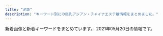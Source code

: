 ```yaml
---
title: "池袋"
description: "キーワード別にの巨乳アジアン・チャイナエステ嬢情報をまとめました。"
---
```


新着画像と新着キーワードをまとめています。
2021年05月20日の情報です。

<DmmAffiliateIns />
<KeywordTable
  shops={
    [
    {
        "name": "\u6e80\u8db3\u5802",
        "keywords": {
            "88": 2,
            "D": 7,
            "86": 7,
            "C": 10,
            "87": 8,
            "84": 1
        },
        "station": "JR\u6c60\u888b\u99c5\u6771\u53e3",
        "url": "http://es-manzokudou.com/",
        "img_links": [
            "http://es-manzokudou.com/images/index_27.jpg",
            "http://es-manzokudou.com/images/index_05.jpg",
            "http://es-manzokudou.com/uploads/d0fdd8f6b16eaf7d5013c7d285fed2e3.jpg",
            "http://es-manzokudou.com/images/index_31.jpg",
            "http://es-manzokudou.com/images/index_13.jpg",
            "http://es-manzokudou.com/images/info_05.png",
            "http://es-manzokudou.com/uploads/848e0db3804d1d3c823537204d67f5aa.jpg",
            "http://es-manzokudou.com/images/interior_09.jpg",
            "http://es-manzokudou.com/images/index_14.jpg",
            "http://es-manzokudou.com/uploads/6d01aeb80d9d599f91829439c8d1cce9.jpg",
            "http://es-manzokudou.com/images/index_09.jpg",
            "http://es-manzokudou.com/uploads/4638ddb6f986a671b148647ba616100a.jpg",
            "http://es-manzokudou.com/uploads/275d5f397baa63db8424c86d5d6237cf.jpg",
            "http://es-manzokudou.com/uploads/0d826c16062de1388c242e2f77eb7cd6.jpg",
            "http://es-manzokudou.com/uploads/c92c85411d427aeda4e82379f413bfc5.jpg",
            "http://es-manzokudou.com/uploads/1e5aff376576a255098bc7597386a028.jpg",
            "http://es-manzokudou.com/images/index_06.jpg",
            "http://es-manzokudou.com/uploads/d89fe15ae91cbe6757df76651ba2bafb.jpg",
            "http://www.cmfm2.jp/images/over_thumb_l.png",
            "http://es-manzokudou.com/images/girls_11.jpg",
            "http://es-manzokudou.com/uploads/4a9bc6863322924a09070162269c7415.jpg",
            "http://es-manzokudou.com/images/index_21.jpg",
            "http://es-manzokudou.com/images/index_24.jpg",
            "http://es-manzokudou.com/images/index_02.jpg",
            "http://es-manzokudou.com/uploads/40fc21d31595f51aaf89793b1f68617b.jpg",
            "http://es-manzokudou.com/uploads/209ba11412c2c128b5dfbdb8cfef6faa.jpg",
            "http://es-manzokudou.com/uploads/6eeb47bf176bb33d310cc4b85e6877cd.jpg",
            "http://es-manzokudou.com/images/link_09.jpg",
            "http://es-manzokudou.com/uploads/c7f77c3ead6ef13dab668a39ed78609c.jpg",
            "http://es-manzokudou.com/images/index_04.jpg",
            "http://es-manzokudou.com/images/info_02.png",
            "http://es-manzokudou.com/uploads/d71f74498ca17396d022ba9a4df966f3.jpg",
            "http://es-manzokudou.com/images/index_28.jpg",
            "http://es-manzokudou.com/uploads/801bf12e5eb5d7775a0d06c4314059a8.jpg",
            "http://es-manzokudou.com/images/index_19.jpg",
            "http://es-manzokudou.com/uploads/59a8a61377564fb64b48427e84e4243f.jpg",
            "http://es-manzokudou.com/uploads/b7f36d45469210b381ecb79a0e05a347.jpg",
            "http://es-manzokudou.com/uploads/0b1795e88117182a477ab05f88143541.jpg",
            "http://es-manzokudou.com/uploads/da9811a4171f2ec42d7c9a8567e79d8c.jpg",
            "http://es-manzokudou.com/uploads/9f77b9b12f9cf11fcb013974ba368064.jpg",
            "http://es-manzokudou.com/uploads/62c2e989f1be95fc8e01be85b464d514.jpg",
            "http://es-manzokudou.com/images/index_23.jpg",
            "http://es-manzokudou.com/uploads/8ec0af3b4889c07ab76ccbed51b2b813.jpg",
            "http://es-manzokudou.com/images/index_16.jpg",
            "http://es-manzokudou.com/uploads/7b043aa15c9a9920550a2b92ec6be546.jpg",
            "http://es-manzokudou.com/images/index_30.jpg",
            "http://es-manzokudou.com/images/info_07.png",
            "http://es-manzokudou.com/uploads/8a1fb58d0b110680c2356994ca8efb25.jpg",
            "http://es-manzokudou.com/images/index_07.jpg",
            "http://es-manzokudou.com/uploads/f66d763bd48ac5f51969e4311ac7af5c.jpg",
            "http://es-manzokudou.com/uploads/36735dc9d436a790f344c57635a3a44f.jpg",
            "http://es-manzokudou.com/uploads/200f500725d3f15233d981ad9b5e6b9a.jpg",
            "http://es-manzokudou.com/images/index_29.jpg",
            "http://es-manzokudou.com/uploads/88aa8f906b0332cb40ad4429c8e7b758.jpg",
            "http://es-manzokudou.com/images/interior_10.jpg",
            "http://es-manzokudou.com/images/info_09.png",
            "http://es-manzokudou.com/uploads/356177edff3d3b7efc4a77022debc8aa.jpg",
            "http://es-manzokudou.com/images/girls_09.jpg",
            "http://es-manzokudou.com/images/index_01.jpg",
            "http://es-manzokudou.com/images/index_15.jpg",
            "http://es-manzokudou.com/images/index_11.jpg",
            "http://es-manzokudou.com/uploads/efbc511fca65f9baeae51ee52426cc0e.jpg",
            "http://es-manzokudou.com/images/index_08.jpg",
            "http://es-manzokudou.com/uploads/e0558d7d118d3983ed620237423a6a17.jpg",
            "http://es-manzokudou.com/images/index_22.jpg",
            "http://es-manzokudou.com/images/service_09.jpg",
            "http://es-manzokudou.com/images/info_04.png",
            "http://es-manzokudou.com/uploads/e29aa67ee54566513e4e34114bfdc7b9.jpg",
            "http://es-manzokudou.com/images/index_03.jpg",
            "http://es-manzokudou.com/uploads/33e3f16ac4ad0cce4991bcbf73f4ed57.jpg",
            "http://es-manzokudou.com/uploads/dedff2c11ab7aaa841a9cf2747a8406c.jpg",
            "http://es-manzokudou.com/uploads/0796672f7c59948334658998a3c55cdb.jpg",
            "http://es-manzokudou.com/uploads/13ab049cc45dea80b43d33b6b7108f00.jpg",
            "http://es-manzokudou.com/uploads/de54f16df04e0df8ae07ab990b8c9fd2.jpg",
            "http://es-manzokudou.com/uploads/b3126b220ec550d17cf3d4ceaa0d5f91.jpg",
            "http://es-manzokudou.com/images/info_01.png",
            "http://es-manzokudou.com/uploads/7284e4ffc051cbb8c074a8c30390ce68.jpg",
            "http://es-manzokudou.com/uploads/ce9c20b274548d8d7fc88ffba3feb6b8.jpg",
            "http://es-manzokudou.com/images/index_17.jpg",
            "http://es-manzokudou.com/images/service_10.jpg"
        ]
    },
    {
        "keywords": {},
        "station": "JR\u6c60\u888b\u99c5\u6771\u53e3",
        "url": "http://primore.jpest.net/",
        "name": "Primore \uff5e\u30d7\u30ea\u30e2\u30a2\uff5e",
        "img_links": [
            "http://primore.jpest.net/uploads//sites/9/2021/04/3.jpg",
            "http://primore.jpest.net/uploads//sites/9/2020/06/s4.jpg",
            "http://primore.jpest.net/uploads//sites/9/2020/06/aroma2.jpg",
            "http://primore.jpest.net/uploads//sites/9/2020/06/01.jpg",
            "http://primore.jpest.net/uploads//sites/9/2020/06/s3.jpg",
            "http://primore.jpest.net/uploads//sites/9/2020/06/top1-3.png",
            "http://primore.jpest.net/uploads//sites/9/2020/06/r5.jpg",
            "http://primore.jpest.net/uploads//sites/9/2020/06/r4.jpg",
            "http://primore.jpest.net/uploads//sites/9/2020/06/r3.jpg",
            "http://primore.jpest.net/uploads//sites/9/2020/06/aroma1.jpg",
            "http://primore.jpest.net/uploads//sites/9/2020/06/top-2.png",
            "http://primore.jpest.net/uploads//sites/9/2020/06/4.jpg",
            "http://primore.jpest.net/uploads//sites/9/2020/06/r1.jpg",
            "http://primore.jpest.net/uploads//sites/9/2021/04/2.jpg",
            "http://primore.jpest.net/uploads//sites/9/2020/06/s1.jpg",
            "http://primore.jpest.net/uploads//sites/9/2021/04/1.jpg",
            "http://primore.jpest.net/uploads//sites/9/2020/06/s2.jpg",
            "http://primore.jpest.net/uploads//sites/9/2020/06/r2.jpg",
            "http://primore.jpest.net/uploads//sites/9/2020/06/02.jpg"
        ]
    },
    {
        "img_links": [
            "http://www.coco-8.jp/_src/36745880/pic2.jpg",
            "http://www.coco-8.jp/_src/36746351/lineline.png",
            "http://www.coco-8.jp/_src/36743040/s5.jpg",
            "http://www.coco-8.jp/_src/49977773/wechatimg437_20201113100952153.jpg",
            "http://www.coco-8.jp/_src/36746682/g.jpg",
            "http://www.coco-8.jp/_src/54960396/wechatimg955.jpg",
            "http://www.coco-8.jp/_src/36746692/g3.jpg",
            "http://www.coco-8.jp/_src/36813492/cam2.jpg",
            "http://www.coco-8.jp/_src/36746331/lineline.png",
            "http://www.coco-8.jp/_src/36742655/down.png",
            "http://www.coco-8.jp/_src/36742644/sayuri.jpg",
            "http://www.coco-8.jp/_src/36746395/lineline.png",
            "http://www.coco-8.jp/_src/49632727/wechatimg336_20201102105038881.jpg",
            "http://www.coco-8.jp/_src/49977785/wechatimg336_20201102105038881.jpg",
            "http://www.coco-8.jp/_src/36746641/risa.jpg",
            "http://www.coco-8.jp/_src/36742458/1.jpg",
            "http://www.coco-8.jp/_src/36745876/pic1.jpg",
            "http://www.coco-8.jp/_src/36741640/1.jpg",
            "http://www.coco-8.jp/_src/36742640/b.png",
            "http://www.coco-8.jp/_src/36746346/maya.jpg",
            "http://www.coco-8.jp/_src/36820891/cam3.png",
            "http://www.coco-8.jp/_src/36741639/2.jpg",
            "http://www.coco-8.jp/_src/36742642/b.png",
            "http://www.coco-8.jp/_src/36741672/4.jpg",
            "http://www.coco-8.jp/_src/37791754/smartselect_20191212-140919_wechat.jpg",
            "http://www.coco-8.jp/_src/36741638/4.jpg",
            "http://www.coco-8.jp/_src/49977665/wechatimg437_20201113100952153.jpg",
            "http://www.coco-8.jp/_src/36742714/s2.jpg",
            "http://www.coco-8.jp/_src/36741678/down.png",
            "http://www.coco-8.jp/_src/36746732/road2.png",
            "http://www.coco-8.jp/_src/54960394/lineline.png",
            "http://www.coco-8.jp/_src/54960397/wechatimg955.jpg",
            "http://www.coco-8.jp/_src/37791789/lineline.png",
            "http://www.coco-8.jp/_src/36746633/lineline.png",
            "http://www.coco-8.jp/_src/36746688/g2.jpg",
            "http://www.coco-8.jp/_src/36742460/3.jpg",
            "http://www.coco-8.jp/_src/36742461/4.jpg",
            "http://www.coco-8.jp/_src/36742462/5.jpg",
            "http://www.coco-8.jp/_src/36746345/maya.jpg",
            "http://www.coco-8.jp/_src/36741670/1.jpg",
            "http://www.coco-8.jp/_src/36746702/g6.jpg",
            "http://www.coco-8.jp/_src/36742636/b.png",
            "http://www.coco-8.jp/_src/36742638/b.png",
            "http://www.coco-8.jp/_src/36746379/aki.jpg",
            "http://www.coco-8.jp/_src/36741636/5.jpg",
            "http://www.coco-8.jp/_src/36741674/5.jpg",
            "http://www.coco-8.jp/_src/36746642/risa.jpg",
            "http://www.coco-8.jp/_src/36742630/b.png",
            "http://www.coco-8.jp/_src/36741671/2.jpg",
            "http://www.coco-8.jp/_src/36813493/cam2.jpg",
            "http://www.coco-8.jp/_src/36741673/3.jpg",
            "http://www.coco-8.jp/_src/36746320/sayuri.jpg",
            "http://www.coco-8.jp/_src/36741637/3.jpg",
            "http://www.coco-8.jp/_src/36742658/s1.jpg",
            "http://www.coco-8.jp/_src/37791773/wechatimg437_20201113100952153.jpg",
            "http://www.coco-8.jp/_src/36746714/b.png",
            "http://www.coco-8.jp/_src/54960364/wechatimg955.jpg",
            "http://www.coco-8.jp/_src/36746639/lineline.png",
            "http://www.coco-8.jp/_src/36742459/2.jpg",
            "http://www.coco-8.jp/_src/36742780/s3.jpg",
            "http://www.coco-8.jp/_src/55662797/img20210426142633666355.png",
            "http://www.coco-8.jp/_src/36746380/aki.jpg",
            "http://www.coco-8.jp/_src/36712010/sayuri.jpg",
            "http://www.coco-8.jp/_src/36746635/iwa1.jpg",
            "http://www.coco-8.jp/_src/37791774/wechatimg437_20201113100952153.jpg",
            "http://www.coco-8.jp/_src/49632559/wechatimg336_20201102105038881.jpg",
            "http://www.coco-8.jp/_src/36746397/mei1.jpg",
            "http://www.coco-8.jp/_src/36746636/iwa1.jpg",
            "http://www.coco-8.jp/_src/36746644/lineline.png",
            "http://www.coco-8.jp/_src/36746704/g5.png",
            "http://www.coco-8.jp/_src/36742791/s4.jpg",
            "http://www.coco-8.jp/_src/36746398/mei1.jpg",
            "http://www.coco-8.jp/_src/49977789/lineline.png",
            "http://www.coco-8.jp/_src/54960393/wechatimg955.jpg",
            "http://www.coco-8.jp/_src/49977786/wechatimg336_20201102105038881.jpg",
            "http://www.coco-8.jp/_src/36820892/cam3.png"
        ],
        "station": "JR\u6c60\u888b\u99c5\u897f\u53e3",
        "keywords": {
            "90": 1,
            "86": 2,
            "88": 1
        },
        "name": "CoCo8 \u30b3\u30b3\u30a8\u30a4\u30c8",
        "url": "http://www.coco-8.jp/"
    },
    {
        "name": "\u53f0\u6e7e\u5e78\u904b\u30ea\u30e9\u30af\u30bc\u30fc\u30b7\u30e7\u30f3",
        "keywords": {},
        "img_links": [
            "http://esthe-treat.com/staff/miki/01.jpg",
            "http://esthe-treat.com/staff/natumi/01.jpg",
            "http://esthe-treat.com/staff/rena/01.jpg",
            "http://esthe-treat.com/img/tit.jpg",
            "http://esthe-treat.com/img/t-a.jpg",
            "http://esthe-treat.com/staff/yuyu/01.jpg",
            "http://esthe-treat.com/img/t-o.jpg",
            "http://esthe-treat.com/img/sys2.png",
            "http://esthe-treat.com/img/t-t.jpg",
            "http://esthe-treat.com/img/t-r.jpg",
            "http://esthe-treat.com/img/t-s.jpg",
            "http://esthe-treat.com/img/pic.jpg",
            "http://esthe-treat.com/img/sys1.png",
            "http://esthe-treat.com/img/tel.jpg",
            "http://esthe-treat.com/img/pc.jpg",
            "http://esthe-treat.com/img/cam.jpg",
            "http://esthe-treat.com/img/info.jpg",
            "http://esthe-treat.com/staff/ami/01.jpg",
            "http://esthe-treat.com/img/sysetc.png",
            "http://esthe-treat.com/img/adrs.jpg",
            "http://esthe-treat.com/img/add.jpg",
            "http://esthe-treat.com/img/botton.jpg"
        ],
        "station": "JR\u6c60\u888b\u99c5\u897f\u53e3",
        "url": "http://esthe-treat.com/"
    },
    {
        "img_links": [],
        "name": "\u6e80\u6708\u5802",
        "station": "JR\u6c60\u888b\u99c5\u897f\u53e3",
        "keywords": {},
        "url": "http://mangetsudou.tyo.cm/"
    },
    {
        "station": "JR\u6c60\u888b\u99c5\u897f\u53e3",
        "url": "http://c-sun2.com/",
        "keywords": {
            "82": 10,
            "83": 10,
            "81": 4,
            "85": 4,
            "84": 8
        },
        "img_links": [
            "http://c-sun2.com/image/cast/cast_580_1_l.jpg",
            "http://c-sun2.com/image/cast/cast_485_1_l.jpg",
            "http://c-sun2.com/image/cast/cast_466_2_l.jpg",
            "http://c-sun2.com/img/topbar_news.png",
            "http://c-sun2.com/image/cast/cast_393_2_l.jpg",
            "http://c-sun2.com/image/cast/cast_534_2_l.jpg",
            "http://c-sun2.com/image/cast/cast_357_1_l.jpg",
            "http://c-sun2.com/image/cast/cast_362_2_l.jpg",
            "http://c-sun2.com/image/cast/cast_362_1_l.jpg",
            "http://c-sun2.com/image/cast/cast_326_2_l.jpg",
            "http://c-sun2.com/image/cast/cast_485_2_l.jpg",
            "http://c-sun2.com/image/cast/cast_524_2_l.jpg",
            "http://c-sun2.com/image/cast/cast_533_1_l.jpg",
            "http://c-sun2.com/img/bar_grallery.png",
            "http://c-sun2.com/img/bar_profile.png",
            "http://c-sun2.com/image/cast/cast_393_1_l.jpg",
            "http://c-sun2.com/image/cast/cast_390_1_l.jpg",
            "http://c-sun2.com/image/cast/cast_453_1_l.jpg",
            "http://c-sun2.com/img/event/camp3.jpg",
            "http://c-sun2.com/image/cast/cast_466_1_l.jpg",
            "http://c-sun2.com/image/cast/cast_496_2_l.jpg",
            "http://c-sun2.com/image/cast/cast_357_2_l.jpg",
            "http://c-sun2.com/image/cast/cast_484_1_l.jpg",
            "http://c-sun2.com/img/topbar_osusume.png",
            "http://c-sun2.com/image/shame/192_1_l.jpg",
            "http://c-sun2.com/img/icon/new.png",
            "http://c-sun2.com/image/cast/cast_471_1_l.jpg",
            "http://c-sun2.com/image/cast/cast_484_2_l.jpg",
            "http://c-sun2.com/image/cast/cast_453_2_l.jpg",
            "http://c-sun2.com/image/cast/cast_471_2_l.jpg",
            "http://c-sun2.com/image/cast/cast_473_2_l.jpg",
            "http://c-sun2.com/img/bar_therapist.png",
            "http://c-sun2.com/image/cast/cast_360_1_l.jpg",
            "http://c-sun2.com/image/cast/cast_533_2_l.jpg",
            "http://c-sun2.com/image/cast/cast_496_1_l.jpg",
            "http://c-sun2.com/image/cast/cast_492_1_l.jpg",
            "http://c-sun2.com/image/cast/cast_492_2_l.jpg",
            "http://c-sun2.com/image/cast/cast_473_1_l.jpg",
            "http://c-sun2.com/image/cast/cast_534_1_l.jpg",
            "http://c-sun2.com/image/cast/cast_524_1_l.jpg",
            "http://c-sun2.com/image/cast/cast_390_2_l.jpg",
            "http://c-sun2.com/img/header.jpg",
            "http://c-sun2.com/image/cast/cast_360_2_l.jpg",
            "http://c-sun2.com/img/topbar_camp.png",
            "http://c-sun2.com/image/cast/cast_326_1_l.jpg"
        ],
        "name": "\u30b9\u30a4\u30fc\u30c8\u30de\u30c3\u30c8"
    },
    {
        "name": "\u6708\u306e\u604b",
        "keywords": {
            "\u30bb\u30af\u30b7\u30fc": 1
        },
        "img_links": [
            "http://tsukinokoi.com/img/staff/155818741107218300.jpg",
            "http://tsukinokoi.com/images/bar_staff.png",
            "http://tsukinokoi.com/img/staff/144652745411466600.jpg",
            "http://tsukinokoi.com/img/staff/148586605222864500.jpg",
            "http://tsukinokoi.com/images/bar_gallery.png",
            "http://tsukinokoi.com/img/staff/155611310658540500.jpg",
            "http://tsukinokoi.com/img/staff/151584629124140300.jpg",
            "http://tsukinokoi.com/img/staff/152008703796356600.jpg",
            "http://tsukinokoi.com/img/staff/155204782386136400.jpg",
            "http://tsukinokoi.com/images/news1.png",
            "http://tsukinokoi.com/images/QRcode.png",
            "http://tsukinokoi.com/img/staff/148256052554824000.jpg",
            "http://tsukinokoi.com/img/staff/148073918839938900.jpg",
            "http://tsukinokoi.com/img/staff/154673852166026500.jpg",
            "http://tsukinokoi.com/images/pickupGirl2014.png",
            "http://tsukinokoi.com/images/news3.png",
            "http://tsukinokoi.com/img/staff/153079932824200700.jpg",
            "http://tsukinokoi.com/images/bar_top.png",
            "http://tsukinokoi.com/images/event/2020/m05.png",
            "http://tsukinokoi.com/img/staff/142919725579809100.png",
            "http://tsukinokoi.com/img/staff/160622584020640000.jpg",
            "http://tsukinokoi.com/img/staff/148586605226742500.jpg"
        ],
        "url": "http://tsukinokoi.com/",
        "station": "JR\u6c60\u888b\u99c5\u897f\u53e3"
    },
    {
        "img_links": [
            "http://salon-arm.com/i/files/homeimg.jpg",
            "http://salon-arm.com/staff/ringo/01.jpg",
            "http://salon-arm.com/staff/rika/01mb.jpg",
            "http://salon-arm.com/img/ttl_mobile.png",
            "http://salon-arm.com/pic/top.png",
            "http://salon-arm.com/staff/mai/01mb.jpg",
            "http://salon-arm.com/staff/yuuka/01.jpg",
            "http://salon-arm.com/pic/head.png",
            "http://salon-arm.com/staff/reina/01.jpg",
            "http://salon-arm.com/staff/mai/01.jpg",
            "http://salon-arm.com/staff/yuuka/01mb.jpg",
            "http://salon-arm.com/img/ttl_concept.png",
            "http://salon-arm.com/staff/ichigo/01.jpg",
            "http://salon-arm.com/staff/midori/01mb.jpg",
            "http://salon-arm.com/staff/saya/01mb.jpg",
            "http://salon-arm.com/staff/kaori/01mb.jpg",
            "http://salon-arm.com/staff/ringo/01mb.jpg",
            "http://salon-arm.com/staff/ichigo/01mb.jpg",
            "http://salon-arm.com/staff/emi/01mb.jpg",
            "http://salon-arm.com/staff/ai/01mb.jpg",
            "http://salon-arm.com/staff/nana/01.jpg",
            "http://salon-arm.com/staff/midori/01.jpg",
            "http://salon-arm.com/staff/nana/01mb.jpg",
            "http://salon-arm.com/staff/saya/01.jpg",
            "http://salon-arm.com/img/ttl_tnew.png",
            "http://salon-arm.com/staff/ai/01.jpg",
            "http://salon-arm.com/img/ttl_staff.png",
            "http://salon-arm.com/staff/emi/01.jpg",
            "http://salon-arm.com/staff/kaori/01.jpg",
            "http://salon-arm.com/img/att.jpg",
            "http://salon-arm.com/staff/rika/01.jpg",
            "http://salon-arm.com/img/ttl_line.png",
            "http://salon-arm.com/staff/reina/01mb.jpg"
        ],
        "name": "\u30a2\u30ed\u30de\u30ed\u30de\u30f3\u30b9",
        "url": "http://salon-arm.com/",
        "station": "JR\u6c60\u888b\u99c5\u897f\u53e3",
        "keywords": {
            "C": 21
        }
    },
    {
        "img_links": [
            "http://hanamizuki.jpn.cm/images/s_staff.png",
            "http://hanamizuki.jpn.cm/photos/sites/43/2019/12/2019122511054726.jpg",
            "http://hanamizuki.jpn.cm/images/room4.jpg",
            "http://hanamizuki.jpn.cm/images/nbj2.jpg",
            "http://hanamizuki.jpn.cm/images/room2.jpg",
            "http://hanamizuki.jpn.cm/images/room3.jpg",
            "http://hanamizuki.jpn.cm/images/top.png",
            "http://hanamizuki.jpn.cm/images/s_news.png",
            "http://hanamizuki.jpn.cm/images/s_link.png",
            "http://hanamizuki.jpn.cm/photos/sites/43/2017/11/2017110204162215.jpg",
            "http://hanamizuki.jpn.cm/images/room1.jpg",
            "http://hanamizuki.jpn.cm/photos/sites/43/2019/12/2019122511054178.jpg",
            "http://hanamizuki.jpn.cm/images/mobile.png",
            "http://hanamizuki.jpn.cm/photos/sites/43/2017/11/2017110204161468.jpg",
            "http://hanamizuki.jpn.cm/photos/sites/43/2021/02/2021020211590282.jpg"
        ],
        "name": "\u6c34\u6728\u82b1",
        "keywords": {
            "88": 1,
            "H": 2,
            "95": 1,
            "E": 1,
            "90": 1
        },
        "url": "http://hanamizuki.jpn.cm/",
        "station": "JR\u6c60\u888b\u99c5\u6771\u53e3"
    },
    {
        "station": "JR\u6c60\u888b\u99c5\u897f\u53e3(\u5317)",
        "name": "\u30b7\u30e3\u30fc\u30ed\u30c3\u30c8\u59eb",
        "keywords": {
            "89": 3,
            "E": 1,
            "88": 1,
            "87": 1,
            "82": 2,
            "D": 4,
            "C": 20,
            "85": 11,
            "86": 3
        },
        "img_links": [
            "http://www.i-rlx.info/images/index_21.jpg",
            "http://www.i-rlx.info/images/upload/dc8f1b616e622b2a.jpg",
            "http://www.i-rlx.info/images/index_37.jpg",
            "http://www.i-rlx.info/girl/08.jpg",
            "http://www.i-rlx.info/images/upload/549fe7e03db1e8fc.jpg",
            "http://www.i-rlx.info/girl/018.jpg",
            "http://www.i-rlx.info/images/upload/5f15caf7f272770f.jpg",
            "http://www.i-rlx.info/i/girl/01.jpg",
            "http://www.i-rlx.info/images/upload/95e8548329763630.jpg",
            "http://www.i-rlx.info/images/rec.jpg",
            "http://www.i-rlx.info/images/upload/eeb5d9caa554018e.jpg",
            "http://www.i-rlx.info/images/upload/ac8e7ec3ac179feb.jpg",
            "http://www.i-rlx.info/images/upload/thumb/4d0e657eefdddf42.jpg",
            "http://www.i-rlx.info/images/upload/7d800b2f3fde617b.jpg",
            "http://www.i-rlx.info/images/index_39.jpg",
            "http://www.i-rlx.info/images/index_09.jpg",
            "http://www.i-rlx.info/images/index_14.jpg",
            "http://www.i-rlx.info/images/upload/a31aa89cc9329b66.jpg",
            "http://www.i-rlx.info/girl/05.jpg",
            "http://www.i-rlx.info/i/girl/05.jpg",
            "http://www.i-rlx.info/images/upload/bb8a47bc98c64e87.jpg",
            "http://www.i-rlx.info/girl/06.jpg",
            "http://www.i-rlx.info/images/index_26.jpg",
            "http://www.i-rlx.info/images/upload/19b76df66faf0b12.jpg",
            "http://www.i-rlx.info/images/upload/thumb/7d800b2f3fde617b.jpg",
            "http://www.i-rlx.info/images/index_04.jpg",
            "http://www.i-rlx.info/images/index_07.jpg",
            "http://www.i-rlx.info/images/index_31.jpg",
            "http://www.i-rlx.info/images/upload/thumb/a31aa89cc9329b66.jpg",
            "http://www.i-rlx.info/images/index_06.jpg",
            "http://www.i-rlx.info/images/upload/888936484d714117.jpg",
            "http://www.i-rlx.info/images/upload/c9993cc2167b7dc9.jpg",
            "http://www.i-rlx.info/images/upload/4d0e657eefdddf42.jpg",
            "http://www.i-rlx.info/images/index_33.jpg",
            "http://www.i-rlx.info/images/index_02.jpg",
            "http://www.i-rlx.info/i/girl/03.jpg",
            "http://www.i-rlx.info/images/index_29.jpg",
            "http://www.i-rlx.info/images/upload/thumb/9e42414005a99f48.jpg",
            "http://www.i-rlx.info/images/index_12.jpg",
            "http://www.i-rlx.info/images/upload/thumb/95e8548329763630.jpg",
            "http://www.i-rlx.info/i/room/r02.jpg",
            "http://www.i-rlx.info/images/index_18.jpg",
            "http://www.i-rlx.info/i/room/r04.jpg",
            "http://www.i-rlx.info/images/upload/thumb/22c78aefa047b678.jpg",
            "http://www.i-rlx.info/images/index_19.jpg",
            "http://www.i-rlx.info/images/index_23.jpg",
            "http://www.i-rlx.info/images/upload/thumb/dc8f1b616e622b2a.jpg",
            "http://www.i-rlx.info/images/index_01.jpg",
            "http://www.i-rlx.info/images/index_08.jpg",
            "http://www.i-rlx.info/girl/04.jpg",
            "http://www.i-rlx.info/images/index_03.jpg",
            "http://www.i-rlx.info/images/index_15.jpg",
            "http://www.i-rlx.info/images/upload/thumb/ac8e7ec3ac179feb.jpg",
            "http://www.i-rlx.info/images/upload/9e42414005a99f48.jpg",
            "http://www.i-rlx.info/images/03.jpg",
            "http://www.i-rlx.info/images/index_30.jpg",
            "http://www.i-rlx.info/images/upload/3a57edcf235cfd8e.jpg",
            "http://www.i-rlx.info/images/upload/thumb/d9467bde93e01a59.jpg",
            "http://www.i-rlx.info/i/girl/02.jpg",
            "http://www.i-rlx.info/images/index_17.jpg",
            "http://www.i-rlx.info/images/index_20.jpg",
            "http://www.i-rlx.info/images/upload/thumb/b0bbe23232bed8aa.jpg",
            "http://www.i-rlx.info/girl/017.jpg",
            "http://www.i-rlx.info/images/upload/bc0752fe4e53b8c6.jpg",
            "http://www.i-rlx.info/images/upload/thumb/549fe7e03db1e8fc.jpg",
            "http://www.i-rlx.info/images/upload/thumb/19b76df66faf0b12.jpg",
            "http://www.i-rlx.info/images/staff_16.jpg",
            "http://www.i-rlx.info/images/upload/d9467bde93e01a59.jpg",
            "http://www.i-rlx.info/images/upload/bb2bfea87a6127cc.jpg",
            "http://www.i-rlx.info/girl/01.jpg",
            "http://www.i-rlx.info/images/upload/thumb/888936484d714117.jpg",
            "http://www.i-rlx.info/images/upload/thumb/3a57edcf235cfd8e.jpg",
            "http://www.i-rlx.info/girl/02.jpg",
            "http://www.i-rlx.info/images/index_24.jpg",
            "http://www.i-rlx.info/images/sub_18.jpg",
            "http://www.i-rlx.info/i/room/r03.jpg",
            "http://www.i-rlx.info/images/upload/c3c01fea3cdcaa08.jpg",
            "http://www.i-rlx.info/images/index_36.jpg",
            "http://www.i-rlx.info/i/room/r01.jpg",
            "http://www.i-rlx.info/images/upload/thumb/c3c01fea3cdcaa08.jpg",
            "http://www.i-rlx.info/images/upload/thumb/bc0752fe4e53b8c6.jpg",
            "http://www.i-rlx.info/images/index_28.jpg",
            "http://www.i-rlx.info/images/upload/thumb/bb2bfea87a6127cc.jpg",
            "http://www.i-rlx.info/images/upload/thumb/bb8a47bc98c64e87.jpg",
            "http://www.i-rlx.info/images/info_16.jpg",
            "http://www.i-rlx.info/images/upload/thumb/c9993cc2167b7dc9.jpg",
            "http://www.i-rlx.info/images/index_22.jpg",
            "http://www.i-rlx.info/images/index_35_01.jpg",
            "http://www.i-rlx.info/images/rec_16.jpg",
            "http://www.i-rlx.info/images/sub_21.jpg",
            "http://www.i-rlx.info/images/index_27.jpg",
            "http://www.i-rlx.info/images/index_34.jpg",
            "http://www.i-rlx.info/images/upload/thumb/eeb5d9caa554018e.jpg",
            "http://www.i-rlx.info/girl/07.jpg",
            "http://www.i-rlx.info/images/upload/thumb/5f15caf7f272770f.jpg",
            "http://www.i-rlx.info/i/girl/04.jpg",
            "http://www.i-rlx.info/images/upload/b0bbe23232bed8aa.jpg",
            "http://www.i-rlx.info/images/upload/22c78aefa047b678.jpg",
            "http://www.i-rlx.info/images/index_10.jpg",
            "http://www.i-rlx.info/images/index_11.jpg",
            "http://www.i-rlx.info/images/info.jpg",
            "http://www.i-rlx.info/images/index_13.jpg"
        ],
        "url": "http://www.i-rlx.info/"
    },
    {
        "img_links": [
            "https://www.relax-es.net/w160-p400/img/uploadfile/imgpc01601602443.jpg",
            "https://www.relax-es.net/img/num1.png",
            "https://www.relax-es.net/w160-p400/img/uploadfile/imgpc01601602326.jpg",
            "https://www.relax-es.net/w160-p400/img/uploadfile/imgpc01601942105.jpg",
            "https://www.relax-es.net/img/uploadfile/imgpc01601601975.jpg",
            "https://www.relax-es.net/w200-p300/img/uploadfile/imgpc01601942142.jpg",
            "https://www.relax-es.net/w160-p400/img/uploadfile/imgpc01601602676.jpg",
            "https://www.relax-es.net/w160-p400/img/uploadfile/imgpc01601942142.jpg",
            "https://www.relax-es.net/img/uploadfile/img_1601600792.jpg",
            "https://www.relax-es.net/img/syscard.png",
            "https://www.relax-es.net/img/companioncoment.png",
            "https://www.relax-es.net/img/bana05.jpg",
            "https://www.relax-es.net/img/uploadfile/imgpc01601602403.jpg",
            "https://www.relax-es.net/w160-p400/img/uploadfile/imgpc01608535915.jpg",
            "https://www.relax-es.net/img/num4.png",
            "https://www.relax-es.net/w160-p400/img/uploadfile/imgpc01601602188.jpg",
            "https://www.relax-es.net/w160-p400/img/uploadfile/imgpc01601942123.jpg",
            "https://www.relax-es.net/w230-p230/img/uploadfile/img_1601600792.jpg",
            "https://www.relax-es.net/w200-p300/img/uploadfile/imgpc01601603008.jpg",
            "https://www.relax-es.net/w160-p400/img/uploadfile/imgpc01601602269.jpg",
            "https://www.relax-es.net/img/uploadfile/img_1601600707.jpg",
            "https://www.relax-es.net/w90-p90/img/uploadfile/imgpc01601602970.jpg",
            "https://www.relax-es.net/img/bana01.jpg",
            "https://www.relax-es.net/img/uploadfile/imgpc01608535915.jpg",
            "https://www.relax-es.net/w160-p400/img/uploadfile/imgpc01608535783.jpg",
            "https://www.relax-es.net/img/uploadfile/imgpc01601602269.jpg",
            "https://www.relax-es.net/img/bana04.jpg",
            "https://www.relax-es.net/img/uploadfile/imgpc01601602443.jpg",
            "https://www.relax-es.net/w200-p300/img/uploadfile/imgpc01601942092.jpg",
            "https://www.relax-es.net/w200-p80/img/uploadfile/imgpc01601601975.jpg",
            "https://www.relax-es.net/w200-p300/img/uploadfile/imgpc01601602403.jpg",
            "https://www.relax-es.net/img/uploadfile/imgpc01601603008.jpg",
            "https://www.relax-es.net/w160-p400/img/uploadfile/imgpc01601601975.jpg",
            "https://www.relax-es.net/img/icon/new.png",
            "https://www.relax-es.net/img/num2.png",
            "https://www.relax-es.net/img/num3.png",
            "https://www.relax-es.net/w90-p90/img/uploadfile/imgpc01601603008.jpg",
            "https://www.relax-es.net/img/uploadfile/imgpc01601602676.jpg",
            "https://www.relax-es.net/img/uploadfile/imgpc01601942092.jpg",
            "https://www.relax-es.net/img/area.jpg",
            "https://www.relax-es.net/img/num5.png",
            "https://www.relax-es.net/w200-p300/img/uploadfile/imgpc01601602269.jpg",
            "https://www.relax-es.net/w160-p400/img/uploadfile/imgpc01601602016.jpg",
            "https://www.relax-es.net/img/uploadfile/imgpc01601602188.jpg",
            "https://www.relax-es.net/w160-p400/img/uploadfile/imgpc01608535716.jpg",
            "https://www.relax-es.net/w160-p400/img/uploadfile/imgpc01601602761.jpg",
            "https://www.relax-es.net/img/uploadfile/imgpc01601942142.jpg",
            "https://www.relax-es.net/w300-p200/img/uploadfile/imgpc01601601975.jpg",
            "https://www.relax-es.net/img/uploadfile/imgpc01601942123.jpg",
            "https://www.relax-es.net/w160-p400/img/uploadfile/imgpc01601602890.jpg",
            "https://www.relax-es.net/img/bana10.jpg",
            "https://www.relax-es.net/img/uploadfile/imgpc01601602890.jpg",
            "https://www.relax-es.net/w160-p400/img/uploadfile/imgpc01601601781.jpg",
            "https://www.relax-es.net/img/shop.jpg",
            "https://www.relax-es.net/w160-p400/img/uploadfile/imgpc01601602403.jpg",
            "https://www.relax-es.net/img/uploadfile/imgpc01608535783.jpg",
            "https://www.relax-es.net/img/uploadfile/imgpc01601942165.jpg",
            "https://www.relax-es.net/w90-p90/img/uploadfile/imgpc01608535783.jpg",
            "https://www.relax-es.net/img/bana07.jpg",
            "https://www.relax-es.net/w160-p400/img/uploadfile/imgpc01601603008.jpg",
            "https://www.relax-es.net/w90-p90/img/uploadfile/imgpc01608535826.jpg",
            "https://www.relax-es.net/w200-p300/img/uploadfile/imgpc01601602443.jpg",
            "https://www.relax-es.net/img/uploadfile/imgpc01601601781.jpg",
            "https://www.relax-es.net/img/uploadfile/imgpc01601602970.jpg",
            "https://www.relax-es.net/img/uploadfile/imgpc01601942105.jpg",
            "https://www.relax-es.net/w160-p400/img/uploadfile/imgpc01608535826.jpg",
            "https://www.relax-es.net/w200-p300/img/uploadfile/imgpc01601602676.jpg",
            "https://www.relax-es.net/w160-p400/img/uploadfile/imgpc01601942092.jpg",
            "https://www.relax-es.net/img/bana02.jpg",
            "https://www.relax-es.net/img/uploadfile/imgpc01601602761.jpg",
            "https://www.relax-es.net/img/uploadfile/1601603998.png",
            "https://www.relax-es.net/w90-p90/img/uploadfile/imgpc01601602890.jpg",
            "https://www.relax-es.net/w160-p400/img/uploadfile/imgpc01601942165.jpg",
            "https://www.relax-es.net/w200-p300/img/uploadfile/imgpc01601602326.jpg",
            "https://www.relax-es.net/img/uploadfile/imgpc01601602016.jpg",
            "https://www.relax-es.net/img/uploadfile/imgpc01608535716.jpg",
            "https://www.relax-es.net/img/kantan.jpg",
            "https://www.relax-es.net/img/uploadfile/imgpc01601602326.jpg",
            "https://www.relax-es.net/img/bana03.jpg",
            "https://www.relax-es.net/w160-p400/img/uploadfile/imgpc01601602970.jpg",
            "https://www.relax-es.net/w90-p90/img/uploadfile/imgpc01608535716.jpg"
        ],
        "station": "JR\u6c60\u888b\u99c5\u897f\u53e3(\u5317)",
        "url": "https://www.relax-es.net/",
        "name": "New RELAX TIME",
        "keywords": {
            "C": 34,
            "87": 23,
            "D": 51,
            "88": 69,
            "89": 53,
            "F": 35,
            "E": 71,
            "90": 12
        }
    },
    {
        "name": "\u6d17\u4f53\u30de\u30cb\u30a2",
        "url": "http://manian-ikebukuro.com/",
        "img_links": [
            "http://manian-ikebukuro.com/image/cast/cast_69_1_s.jpg",
            "http://manian-ikebukuro.com/img/QRcode.png",
            "http://manian-ikebukuro.com/image/cast/cast_68_1_l.jpg",
            "http://manian-ikebukuro.com/image/cast/cast_73_1_s.jpg",
            "http://manian-ikebukuro.com/image/cast/cast_75_1_l.jpg",
            "http://manian-ikebukuro.com/image/cast/cast_74_1_s.jpg",
            "http://manian-ikebukuro.com/image/cast/cast_67_1_s.jpg",
            "http://manian-ikebukuro.com/img/bar_profile.png",
            "http://manian-ikebukuro.com/image/cast/cast_47_1_s.jpg",
            "http://manian-ikebukuro.com/image/cast/cast_80_1_l.jpg",
            "http://manian-ikebukuro.com/image/cast/no_image.jpg",
            "http://manian-ikebukuro.com/image/cast/cast_64_1_s.jpg",
            "http://manian-ikebukuro.com/image/cast/cast_68_2_l.jpg",
            "http://manian-ikebukuro.com/img/news3.png",
            "http://manian-ikebukuro.com/image/cast/cast_67_2_l.jpg",
            "http://manian-ikebukuro.com/image/cast/cast_67_1_l.jpg",
            "http://manian-ikebukuro.com/sp/img/tel.png",
            "http://manian-ikebukuro.com/image/cast/cast_71_2_l.jpg",
            "http://manian-ikebukuro.com/image/cast/cast_6_1_s.jpg",
            "http://manian-ikebukuro.com/image/cast/cast_68_1_s.jpg",
            "http://manian-ikebukuro.com/image/cast/cast_71_1_l.jpg",
            "http://manian-ikebukuro.com/img/line1.jpg",
            "http://manian-ikebukuro.com/image/cast/cast_75_2_l.jpg",
            "http://manian-ikebukuro.com/image/cast/cast_70_2_l.jpg",
            "http://manian-ikebukuro.com/image/cast/cast_80_1_s.jpg",
            "http://manian-ikebukuro.com/image/cast/cast_2_1_l.jpg",
            "http://manian-ikebukuro.com/img/pickupGirl.png",
            "http://manian-ikebukuro.com/image/cast/cast_77_1_l.jpg",
            "http://manian-ikebukuro.com/image/cast/cast_70_1_s.jpg",
            "http://manian-ikebukuro.com/img/bar_staff.png",
            "http://manian-ikebukuro.com/image/cast/cast_64_1_l.jpg",
            "http://manian-ikebukuro.com/image/cast/cast_47_2_l.jpg",
            "http://manian-ikebukuro.com/image/cast/cast_2_2_l.jpg",
            "http://manian-ikebukuro.com/img/header0.jpg",
            "http://manian-ikebukuro.com/image/cast/cast_64_2_l.jpg",
            "http://manian-ikebukuro.com/image/cast/cast_77_1_s.jpg",
            "http://manian-ikebukuro.com/image/cast/cast_70_1_l.jpg",
            "http://manian-ikebukuro.com/image/cast/cast_75_1_s.jpg",
            "http://manian-ikebukuro.com/img/spSite.jpg",
            "http://manian-ikebukuro.com/image/cast/cast_73_1_l.jpg",
            "http://manian-ikebukuro.com/image/cast/cast_2_1_s.jpg",
            "http://manian-ikebukuro.com/img/tel.png",
            "http://manian-ikebukuro.com/image/cast/cast_71_1_s.jpg",
            "http://manian-ikebukuro.com/img/news1.png",
            "http://manian-ikebukuro.com/image/cast/cast_47_1_l.jpg",
            "http://manian-ikebukuro.com/image/cast/cast_80_2_l.jpg",
            "http://manian-ikebukuro.com/image/cast/cast_63_1_l.jpg",
            "http://manian-ikebukuro.com/image/cast/cast_77_2_l.jpg",
            "http://manian-ikebukuro.com/image/cast/10x10.jpg",
            "http://manian-ikebukuro.com/image/cast/cast_63_1_s.jpg",
            "http://manian-ikebukuro.com/image/cast/cast_73_2_l.jpg"
        ],
        "station": "JR\u6c60\u888b\u99c5\u6771\u53e3",
        "keywords": {}
    },
    {
        "keywords": {},
        "img_links": [
            "http://es-hana.work/staff/aya.jpg",
            "http://es-hana.work/images/5.jpg",
            "http://es-hana.work/staff/miki.jpg",
            "http://es-hana.work/staff/yuna.jpg",
            "http://es-hana.work/images/ac2.jpg",
            "http://es-hana.work/staff/haruka.jpg",
            "http://es-hana.work/images/head.jpg",
            "http://es-hana.work/images/tg.jpg",
            "http://es-hana.work/images/2.jpg",
            "http://es-hana.work/img/miki1.jpg",
            "http://es-hana.work/images/sys2.jpg",
            "http://es-hana.work/images/7.jpg",
            "http://es-hana.work/images/line.jpg",
            "http://es-hana.work/images/ac1.jpg",
            "http://es-hana.work/img/ai1.jpg",
            "http://es-hana.work/img/nana1.jpg",
            "http://es-hana.work/images/interior_t.jpg",
            "http://es-hana.work/images/int.jpg",
            "http://es-hana.work/img/haruka1.jpg",
            "http://es-hana.work/images/1.jpg",
            "http://es-hana.work/img/aya1.jpg",
            "http://es-hana.work/images/sys1.jpg",
            "http://es-hana.work/staff/yui.jpg",
            "http://es-hana.work/images/6.jpg",
            "http://es-hana.work/staff/ai.jpg",
            "http://es-hana.work/images/news.jpg",
            "http://es-hana.work/images/staff_t.jpg",
            "http://es-hana.work/images/8.jpg",
            "http://es-hana.work/staff/nana.jpg",
            "http://es-hana.work/staff/rina.jpg",
            "http://es-hana.work/images/3.jpg",
            "http://es-hana.work/img/yui1.jpg",
            "http://es-hana.work/img/rina1.jpg"
        ],
        "url": "http://es-hana.work/",
        "name": "\u82b1\u6c34\u6728",
        "station": "JR\u6c60\u888b\u99c5\u897f\u53e3(\u5317)"
    },
    {
        "station": "JR\u6c60\u888b\u99c5\u897f\u53e3",
        "name": "MONA\u30fbLIZA \u30e2\u30ca\u30fb\u30ea\u30b6",
        "url": "http://monaliza.xyz/",
        "img_links": [
            "http://monaliza.xyz/images/top.jpg",
            "http://monaliza.xyz/images/g4.jpg",
            "http://monaliza.xyz/images/r02.jpg",
            "http://monaliza.xyz/images/r04.jpg",
            "http://monaliza.xyz/images/g7.jpg",
            "http://monaliza.xyz/images/index_c1.jpg",
            "http://monaliza.xyz/images/aoyi.jpg",
            "http://monaliza.xyz/images/index_c3.jpg",
            "http://monaliza.xyz/images/gallery_image01b.jpg",
            "http://monaliza.xyz/images/g6.jpg",
            "http://monaliza.xyz/images/index_c2.jpg",
            "http://monaliza.xyz/images/mobile.jpg",
            "http://monaliza.xyz/images/r01.jpg",
            "http://monaliza.xyz/images/yuki.jpg",
            "http://monaliza.xyz/images/r03.jpg"
        ],
        "keywords": {
            "C": 8
        }
    },
    {
        "station": "JR\u6c60\u888b\u99c5\u897f\u53e3",
        "url": "http://new-paradise.net/",
        "img_links": [
            "http://new-paradise.net/images/itigo.jpg",
            "http://new-paradise.net/images/flash1.jpg",
            "http://new-paradise.net/images/misaki01.jpg",
            "http://new-paradise.net/images/a5.jpg",
            "http://new-paradise.net/images/mobile.png",
            "http://new-paradise.net/images/misaki02.jpg",
            "http://new-paradise.net/images/noa.jpg",
            "http://new-paradise.net/images/kanna02.jpg",
            "http://new-paradise.net/images/g0.jpg",
            "http://new-paradise.net/images/zi_staff.png",
            "http://new-paradise.net/images/a2.jpg",
            "http://new-paradise.net/images/kiki02.jpg",
            "http://new-paradise.net/images/a3.jpg",
            "http://new-paradise.net/images/a1.jpg",
            "http://new-paradise.net/images/honoka.jpg",
            "http://new-paradise.net/images/r3.jpg",
            "http://new-paradise.net/images/down.png",
            "http://new-paradise.net/images/a6.jpg",
            "http://new-paradise.net/images/up.png",
            "http://new-paradise.net/images/a4.jpg",
            "http://new-paradise.net/images/kiki.jpg",
            "http://new-paradise.net/images/info.jpg",
            "http://new-paradise.net/images/a7.jpg"
        ],
        "keywords": {},
        "name": "\u5fc3\u30d1\u30e9\u30c0\u30a4\u30b9"
    },
    {
        "station": "JR\u6c60\u888b\u99c5\u897f\u53e3",
        "img_links": [
            "https://www.aroma-angels.net/asset/img/top2.jpg",
            "https://www.aroma-angels.net/images/link/link_19.jpg",
            "https://www.aroma-angels.net/images/link/link_37.png",
            "https://www.aroma-angels.net/images/up_5_19_0.jpg",
            "https://www.aroma-angels.net/images/mc_1_1_882.jpg",
            "https://www.aroma-angels.net/images/mc_1_1_1092.jpg",
            "https://www.aroma-angels.net/images/up_5_26_0.jpg",
            "https://www.aroma-angels.net/asset/img/spacer900x360.png",
            "https://www.aroma-angels.net/asset/img/noimage.jpg",
            "https://www.aroma-angels.net/images/ml_11_1_1285.jpg",
            "https://www.aroma-angels.net/images/mc_1_2_144.jpg",
            "https://www.aroma-angels.net/images/ml_11_1_105.jpg",
            "https://www.aroma-angels.net/images/mt_10_1_446.jpg",
            "https://www.aroma-angels.net/images/ml_11_1_882.jpg",
            "https://www.aroma-angels.net/images/mc_1_2_105.jpg",
            "https://www.aroma-angels.net/images/ml_11_1_144.jpg",
            "https://www.aroma-angels.net/images/mt_10_1_105.jpg",
            "https://www.aroma-angels.net/images/ml_11_1_241.jpg",
            "https://www.aroma-angels.net/images/ml_11_1_1272.jpg",
            "https://www.aroma-angels.net/images/ml_11_1_507.jpg",
            "https://www.aroma-angels.net/images/mt_10_1_505.jpg",
            "https://www.aroma-angels.net/images/up_5_12_0.jpg",
            "https://www.aroma-angels.net/images/mt_10_1_506.jpg",
            "https://www.aroma-angels.net/asset/img/spacer_gallery.png",
            "https://www.aroma-angels.net/images/up_5_22_0.jpg",
            "https://www.aroma-angels.net/images/link/link_15.jpg",
            "https://www.aroma-angels.net/images/mc_1_2_445.jpg",
            "https://www.aroma-angels.net/images/ml_11_1_1064.jpg",
            "https://www.aroma-angels.net/images/ml_11_1_240.jpg",
            "https://www.aroma-angels.net/images/ml_11_1_505.jpg",
            "https://www.aroma-angels.net/images/mc_1_1_508.jpg",
            "https://menlog.net/link/menlog20040.jpg",
            "https://www.aroma-angels.net/images/ml_11_1_960.jpg",
            "https://www.aroma-angels.net/images/ml_11_1_268.jpg",
            "https://www.aroma-angels.net/images/mc_1_1_505.jpg",
            "https://www.aroma-angels.net/images/mc_1_1_144.jpg",
            "https://www.aroma-angels.net/images/mc_1_1_507.jpg",
            "https://www.aroma-angels.net/images/ml_11_1_446.jpg",
            "https://www.aroma-angels.net/images/ml_11_1_208.jpg",
            "https://www.aroma-angels.net/images/ml_11_1_508.jpg",
            "https://www.aroma-angels.net/images/up_5_9_0.jpg",
            "https://www.aroma-angels.net/images/mc_1_1_506.jpg",
            "https://www.aroma-angels.net/images/link/link_34.jpg",
            "https://www.aroma-angels.net/images/up_5_11_0.jpeg",
            "https://www.aroma-angels.net/images/link/link_27.jpg",
            "https://www.aroma-angels.net/images/ml_11_1_506.jpg",
            "https://www.aroma-angels.net/images/mc_1_1_240.jpg",
            "https://www.aroma-angels.net/images/up_5_15_0.jpg",
            "https://www.aroma-angels.net/images/mt_10_1_144.jpg",
            "https://www.aroma-angels.net/images/mt_10_1_1092.jpg",
            "https://www.aroma-angels.net/images/ml_11_1_1338.jpg",
            "https://estama.jp/assets_new/default/pc/img/page/link/estama_200_40.png",
            "https://www.aroma-angels.net/images/mc_1_1_445.jpg",
            "https://www.aroma-angels.net/images/up_5_14_0.jpg",
            "https://www.aroma-angels.net/images/up_5_8_0.jpg",
            "https://www.aroma-angels.net/images/ml_11_1_445.jpg",
            "https://www.aroma-angels.net/images/mc_1_1_446.jpg",
            "https://www.aroma-angels.net/images/ml_11_1_2202.jpg",
            "https://www.aroma-angels.net/asset/img/top.jpg",
            "https://www.aroma-angels.net/images/up_5_25_0.jpg",
            "https://www.aroma-angels.net/images/up_5_7_0.jpg",
            "https://www.aroma-angels.net/images/ml_11_1_1092.jpg",
            "https://www.aroma-angels.net/images/up_5_10_0.jpg",
            "https://www.aroma-angels.net/images/up_5_17_0.jpg",
            "https://www.aroma-angels.net/images/link/link_31.jpg",
            "https://www.aroma-angels.net/images/mc_1_1_1338.jpg",
            "https://www.aroma-angels.net/images/ml_11_1_1698.jpeg",
            "https://www.aroma-angels.net/images/mc_1_1_208.jpg",
            "https://www.aroma-angels.net/images/up_5_6_0.jpg",
            "https://www.aroma-angels.net/images/up_5_23_0.jpg",
            "https://www.aroma-angels.net/asset/img/spacer300x450.png",
            "https://www.aroma-angels.net/images/mt_10_1_508.jpg",
            "https://www.aroma-angels.net/images/up_5_27_0.jpg",
            "https://www.aroma-angels.net/images/up_5_13_0.jpg",
            "https://www.aroma-angels.net/images/ml_11_1_314.jpg",
            "https://www.aroma-angels.net/images/mc_1_1_105.jpg",
            "https://www.aroma-angels.net/images/ml_11_1_1411.jpg",
            "https://www.aroma-angels.net/images/ml_11_1_239.jpg",
            "https://www.aroma-angels.net/images/up_5_5_0.jpg",
            "https://www.aroma-angels.net/images/ml_11_1_425.jpg",
            "https://www.aroma-angels.net/images/up_5_18_0.jpg",
            "https://www.aroma-angels.net/images/mc_1_2_1092.jpg"
        ],
        "name": "AromaAngels\uff5e\u6c60\u888b\u30a2\u30ed\u30de\u30a8\u30f3\u30b8\u30a7\u30eb\u30ba\uff5e",
        "keywords": {
            "83": 1,
            "88": 5,
            "86": 5,
            "89": 1,
            "C": 44,
            "87": 4,
            "85": 11,
            "E": 2,
            "D": 14
        },
        "url": "https://www.aroma-angels.net/"
    },
    {
        "keywords": {
            "85": 2,
            "88": 2,
            "83": 4,
            "86": 1,
            "84": 2,
            "E": 2,
            "C": 22,
            "87": 3,
            "F": 1
        },
        "name": "\u30a2\u30ef\u56fd\u515a",
        "img_links": [
            "http://awakoku.net/girls/nana22.jpg",
            "http://awakoku.net/girls/yumi.jpg",
            "http://awakoku.net/girls/nagisa2.jpg",
            "http://awakoku.net/girls/yuri2.jpg",
            "http://awakoku.net/girls/aya1.jpg",
            "http://awakoku.net/image/pickup.jpg",
            "http://awakoku.net/girls/misaki1.jpg",
            "http://awakoku.net/girls/mina2.jpg",
            "http://awakoku.net/girls/kana1.jpg",
            "http://awakoku.net/girls/saki1.jpg",
            "http://awakoku.net/girls/hana1.jpg",
            "http://awakoku.net/girls/noimage.jpg",
            "http://awakoku.net/girls/nana11.jpg",
            "http://awakoku.net/girls/hana2.jpg",
            "http://awakoku.net/girls/sakura1.jpg",
            "http://awakoku.net/girls/ami1.jpg",
            "http://awakoku.net/topics/img/7-1.jpg",
            "http://awakoku.net/girls/yuri1.jpg",
            "http://awakoku.net/girls/nagisa1.jpg",
            "http://awakoku.net/girls/mina1.jpg",
            "http://awakoku.net/girls/misaki2.jpg",
            "http://manpuku-web2.sakura.ne.jp/awakoku/image/header.jpg",
            "http://awakoku.net/girls/kana2.jpg"
        ],
        "url": "http://awakoku.net/",
        "station": "JR\u6c60\u888b\u99c5\u897f\u53e3"
    },
    {
        "img_links": [
            "http://foryou-est.tokyo/images/yumi.jpg",
            "http://foryou-est.tokyo/images/zi_staff.png",
            "http://foryou-est.tokyo/images/aya.jpg",
            "http://foryou-est.tokyo/images/yuri.jpg",
            "http://foryou-est.tokyo/images/sp01.jpg",
            "http://foryou-est.tokyo/images/ai.jpg",
            "http://foryou-est.tokyo/images/mika.jpg",
            "http://foryou-est.tokyo/images/emi.jpg",
            "http://foryou-est.tokyo/images/flash1.jpg",
            "http://foryou-est.tokyo/images/up.png",
            "http://foryou-est.tokyo/images/mobile.png",
            "http://foryou-est.tokyo/images/riri.jpg",
            "http://foryou-est.tokyo/images/sp03.jpg",
            "http://foryou-est.tokyo/images/down.png",
            "http://foryou-est.tokyo/images/sp02.jpg",
            "http://foryou-est.tokyo/images/yuki.jpg",
            "http://foryou-est.tokyo/images/kina.jpg"
        ],
        "name": "For You",
        "keywords": {},
        "url": "http://foryou-est.tokyo/",
        "station": "JR\u6c60\u888b\u99c5\u897f\u53e3"
    },
    {
        "station": "JR\u6c60\u888b\u99c5\u897f\u53e3(\u5317)",
        "keywords": {
            "87": 8,
            "E": 3,
            "D": 11,
            "C": 33,
            "86": 20
        },
        "name": "\u3086\u3089\u308a",
        "img_links": [
            "http://www.yurari-massage.work/img/m10.jpg",
            "http://www.yurari-massage.work/img/nos.jpg",
            "http://www.yurari-massage.work/img/sta29.jpg",
            "http://www.yurari-massage.work/img/sta25.jpg",
            "http://www.yurari-massage.work/img/st26.jpg",
            "http://www.yurari-massage.work/img/st28.jpg",
            "http://www.yurari-massage.work/img/st021.jpg",
            "http://www.yurari-massage.work/img/mobile.png",
            "http://www.yurari-massage.work/img/st11.jpg",
            "http://www.yurari-massage.work/img/st22.jpg",
            "http://www.yurari-massage.work/img/sta4.jpg",
            "http://www.yurari-massage.work/img/m6.jpg",
            "http://www.yurari-massage.work/img/head.jpg",
            "http://www.yurari-massage.work/img/st07.jpg",
            "http://www.yurari-massage.work/img/m2.jpg",
            "http://www.yurari-massage.work/img/sta22.jpg",
            "http://www.yurari-massage.work/img/sta27.jpg",
            "http://www.yurari-massage.work/img/st7.jpg",
            "http://www.yurari-massage.work/img/m60.jpg",
            "http://www.yurari-massage.work/img/st29.jpg",
            "http://www.yurari-massage.work/img/campian.jpg",
            "http://www.yurari-massage.work/img/st21.jpg",
            "http://www.yurari-massage.work/img/sta21.jpg",
            "http://www.yurari-massage.work/img/st022.jpg",
            "http://www.yurari-massage.work/img/sta26.jpg",
            "http://www.yurari-massage.work/img/m50.jpg",
            "http://www.yurari-massage.work/img/st17.jpg",
            "http://www.yurari-massage.work/img/m30.jpg",
            "http://www.yurari-massage.work/img/m40.jpg",
            "http://www.yurari-massage.work/img/m4.jpg",
            "http://www.yurari-massage.work/img/m20.jpg",
            "http://www.yurari-massage.work/img/st19.jpg",
            "http://www.yurari-massage.work/img/st27.jpg",
            "http://www.yurari-massage.work/img/st026.jpg",
            "http://www.yurari-massage.work/img/m1.jpg",
            "http://www.yurari-massage.work/img/st4.jpg",
            "http://www.yurari-massage.work/img/m3.jpg",
            "http://www.yurari-massage.work/img/m5.jpg",
            "http://www.yurari-massage.work/img/sta28.jpg",
            "http://www.yurari-massage.work/img/st017.jpg",
            "http://www.yurari-massage.work/img/r9.jpg",
            "http://www.yurari-massage.work/img/sta7.jpg",
            "http://www.yurari-massage.work/img/st027.jpg",
            "http://www.yurari-massage.work/img/st25.jpg"
        ],
        "url": "http://www.yurari-massage.work/"
    },
    {
        "keywords": {
            "84": 52,
            "C": 66,
            "D": 29,
            "85": 16,
            "86": 31
        },
        "img_links": [
            "http://ccgirl.work/img/bana03.jpg",
            "http://ccgirl.work/staff/kayuri3.jpg",
            "http://ccgirl.work/staff/kayuri2.jpg",
            "http://ccgirl.work/img/interior.jpg",
            "http://ccgirl.work/staff/hana1.jpg",
            "http://www.ccgirl.work/staff/kayuri3.jpg",
            "http://www.ccgirl.work/img/contentsbottom.png",
            "http://ccgirl.work/img/bana02.jpg",
            "http://www.ccgirl.work/img/bana03.jpg",
            "http://www.ccgirl.work/staff/kayuri2.jpg",
            "http://www.ccgirl.work/staff/riri1.jpg",
            "http://ccgirl.work/staff/ai1.jpg",
            "http://www.ccgirl.work/staff/koko2.jpg",
            "http://www.ccgirl.work/staff/hana1.jpg",
            "http://www.ccgirl.work/staff/aya1.jpg",
            "http://ccgirl.work/staff/aya2.jpg",
            "http://ccgirl.work/staff/ai3.jpg",
            "http://ccgirl.work/img/s/s_qa.png",
            "http://ccgirl.work/staff/koko2.jpg",
            "http://ccgirl.work/staff/aya3.jpg",
            "http://www.ccgirl.work/staff/aya3.jpg",
            "http://www.ccgirl.work/img/bana02.jpg",
            "http://www.ccgirl.work/img/s/s_qa.png",
            "http://www.ccgirl.work/staff/aya2.jpg",
            "http://ccgirl.work/staff/kayuri1.jpg",
            "http://www.ccgirl.work/staff/ai1.jpg",
            "http://www.ccgirl.work/img/icon/new.jpg",
            "http://ccgirl.work/staff/riri2.jpg",
            "http://ccgirl.work/img/contentsbottom.png",
            "http://ccgirl.work/staff/ai2.jpg",
            "http://ccgirl.work/img/icon/new.jpg",
            "http://www.ccgirl.work/staff/kayuri1.jpg",
            "http://ccgirl.work/staff/aya1.jpg",
            "http://ccgirl.work/staff/koko1.jpg",
            "http://www.ccgirl.work/staff/riri2.jpg",
            "http://ccgirl.work/staff/riri1.jpg",
            "http://www.ccgirl.work/staff/koko1.jpg"
        ],
        "url": "http://ccgirl.work/",
        "name": "\u73ca\u745a\u6d77\u5cb8",
        "station": "JR\u6c60\u888b\u99c5\u6771\u53e3"
    },
    {
        "name": "\u30cf\u30cb\u30fc\u30d3\u30fc",
        "keywords": {
            "C": 245,
            "83": 139,
            "88": 45,
            "82": 61,
            "85": 96,
            "D": 186,
            "F": 45,
            "84": 230
        },
        "img_links": [
            "https://honeybee2.com/images/vis_castframe_01.png",
            "https://honeybee2.com/images/bnr_side_concept.png",
            "https://honeybee2.com/images_staff/133/041312285087.jpg",
            "https://honeybee2.com/images_staff/142/060611265633.jpg",
            "https://honeybee2.com/images_staff/111/050114432551.jpg",
            "https://honeybee2.com/images/img_gallery_01.png",
            "https://honeybee2.com/images/img_gallery_06.png",
            "https://honeybee2.com/images/img_info_01.png",
            "https://honeybee2.com/images_staff/168/050113400416.jpg",
            "https://honeybee2.com/images/img_gallery_02.png",
            "https://honeybee2.com/images/bnr_side_card.png",
            "https://honeybee2.com/images/icon_new.png",
            "https://honeybee2.com/images_staff/133/050114310512.jpg",
            "https://honeybee2.com/images/bnr_160_45.jpg",
            "https://honeybee2.com/images/icon_ranking_01.png",
            "https://honeybee2.com/images/bnr_468_60.jpg",
            "https://honeybee2.com/images/bnr_88_31.jpg",
            "https://honeybee2.com/images_staff/60/050115251333.jpg",
            "https://honeybee2.com/images_staff/111/070714141435.jpg",
            "https://honeybee2.com/images/img_info_03.png",
            "https://honeybee2.com/images_staff/150/091116274617.jpg",
            "https://honeybee2.com/images/img_gallery_05.png",
            "https://honeybee2.com/images/no_image.jpg",
            "https://honeybee2.com/images/icon_ranking_03.png",
            "https://honeybee2.com/images/vis_profileframe.png",
            "https://honeybee2.com/images_staff/142/050113450875.jpg",
            "https://honeybee2.com/images/pagetop_off.png",
            "https://honeybee2.com/images/img_info_02.png",
            "https://honeybee2.com/images_staff/168/111319171076.jpg",
            "https://honeybee2.com/images/btn_back.png",
            "https://honeybee2.com/images_staff/117/082321050834.jpg",
            "https://honeybee2.com/images_staff/117/050114225897.jpg",
            "https://honeybee2.com/images_staff/150/050113284720.jpg",
            "https://honeybee2.com/images_staff/136/041523165620.jpg",
            "https://honeybee2.com/images_staff/175/050113092189.jpg",
            "https://honeybee2.com/images/icon_ranking_05.png",
            "https://honeybee2.com/images/img_gallery_03.png",
            "https://honeybee2.com/images_staff/99/110211050217.jpg",
            "https://honeybee2.com/images/bnr_200_40.jpg",
            "https://honeybee2.com/images/img_gallery_04.png",
            "https://honeybee2.com/images_staff/136/050114025434.jpg",
            "https://honeybee2.com/images_staff/134/041314164177.jpg",
            "https://honeybee2.com/images_staff/60/032207120681.jpg",
            "https://honeybee2.com/images_staff/176/050115410027.jpg",
            "https://honeybee2.com/images/img_info.png",
            "https://honeybee2.com/images/icon_ranking_04.png",
            "https://honeybee2.com/images_staff/108/050115134296.jpg",
            "https://honeybee2.com/images_staff/99/050115040623.jpg",
            "https://honeybee2.com/images/btn_next.png"
        ],
        "url": "https://honeybee2.com/",
        "station": "JR\u6c60\u888b\u99c5\u897f\u53e3(\u5317)"
    },
    {
        "station": "JR\u6c60\u888b\u99c5\u897f\u53e3",
        "keywords": {
            "C": 14,
            "D": 21,
            "83": 21,
            "85": 7,
            "86": 7
        },
        "img_links": [
            "http://koi.este.work/t3.jpg",
            "http://koi.este.work/up_5_3_0.jpg",
            "http://koi.este.work/2/uploadimg/1601879728.jpg",
            "http://koi.este.work/tennai.png",
            "http://koi.este.work/tennai2.jpg",
            "http://koi.este.work/2/uploadimg/1579481243.jpg",
            "http://koi.este.work/tennai4.jpg",
            "http://koi.este.work/mens-esthe.png",
            "http://koi.este.work/t1.jpg",
            "http://koi.este.work/top.jpg",
            "http://koi.este.work/2/uploadimg/1577672563.jpg",
            "http://koi.este.work/2/uploadimg/1565558725.jpg",
            "http://koi.este.work/b_news.png",
            "http://momipara.jp/img/link/momi88.jpg",
            "http://koi.este.work/tennai3.jpg",
            "http://koi.este.work/b_girl.png"
        ],
        "name": "\u604b",
        "url": "http://koi.este.work/"
    },
    {
        "station": "JR\u6c60\u888b\u99c5\u6771\u53e3",
        "name": "\u30b9\u30de\u30a4\u30eb",
        "keywords": {},
        "img_links": [],
        "url": "http://iris.iest.info/"
    },
    {
        "keywords": {
            "88": 1,
            "85": 1,
            "C": 12,
            "86": 2,
            "D": 4
        },
        "station": "JR\u6c60\u888b\u99c5\u897f\u53e3(\u5317)",
        "name": "\u604b\u306e\u5929\u4f7f",
        "url": "https://koi-tenshi.tyo.cm/",
        "img_links": [
            "https://koi-tenshi.tyo.cm/images/end.png",
            "https://koi-tenshi.tyo.cm/images/sp_header.png",
            "https://koi-tenshi.tyo.cm/images/sp_ico01.png",
            "https://koi-tenshi.tyo.cm/images/sp_ico04.png",
            "https://koi-tenshi.tyo.cm/photos/sites/8/2021/04/2021042906171256.jpg",
            "https://koi-tenshi.tyo.cm/images/sp_ico06.png",
            "https://koi-tenshi.tyo.cm/images/sp_ico03.png",
            "https://koi-tenshi.tyo.cm/images/header_tel.png",
            "https://koi-tenshi.tyo.cm/images/sp_ico02.png",
            "https://koi-tenshi.tyo.cm/photos/sites/8/2021/04/2021042906173487.jpg",
            "https://koi-tenshi.tyo.cm/photos/sites/8/2021/04/2021042906214275.jpg",
            "https://koi-tenshi.tyo.cm/photos/sites/8/2021/04/2021042906175895.jpg",
            "https://koi-tenshi.tyo.cm/images/header_mail.png",
            "https://koi-tenshi.tyo.cm/images/info.jpg",
            "https://koi-tenshi.tyo.cm/images/header_open.png",
            "https://koi-tenshi.tyo.cm/images/sp_ico05.png",
            "https://koi-tenshi.tyo.cm/images/sp_tel.png"
        ]
    }
]
}
/>
<DmmAffiliateScript />
